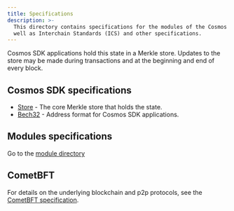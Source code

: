 ```yaml
---
title: Specifications
description: >-
  This directory contains specifications for the modules of the Cosmos SDK as
  well as Interchain Standards (ICS) and other specifications.
---
```


Cosmos SDK applications hold this state in a Merkle store. Updates to
the store may be made during transactions and at the beginning and end of every
block.

## Cosmos SDK specifications

- [Store](/docs/sdk/next/store) - The core Merkle store that holds the state.
- [Bech32](/docs/sdk/next/addresses/bech32) - Address format for Cosmos SDK applications.

## Modules specifications

Go to the [module directory](https://docs.cosmos.network/main/modules)

## CometBFT

For details on the underlying blockchain and p2p protocols, see
the [CometBFT specification](https://github.com/cometbft/cometbft/tree/main/spec).
